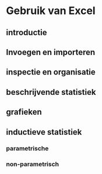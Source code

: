 # Gebruik van Excel

## introductie

## Invoegen en importeren

## inspectie en organisatie

## beschrijvende statistiek

## grafieken

## inductieve statistiek

### parametrische

### non-parametrisch